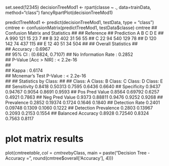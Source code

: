 set.seed(12345)
decisionTreeMod1 <- rpart(classe ~ ., data=trainData, method="class")
fancyRpartPlot(decisionTreeMod1)


predictTreeMod1 <- predict(decisionTreeMod1, testData, type = "class")
cmtree <- confusionMatrix(predictTreeMod1, testData$classe)
cmtree
## Confusion Matrix and Statistics
## 
##           Reference
## Prediction   A   B   C   D   E
##          A 990 121  15  23   7
##          B  32 402  31  56  55
##          C  22  94 540 129  78
##          D 120 142  74 437 115
##          E  12  40  51  34 504
## 
## Overall Statistics
##                                           
##                Accuracy : 0.6967          
##                  95% CI : (0.6824, 0.7107)
##     No Information Rate : 0.2852          
##     P-Value [Acc > NIR] : < 2.2e-16       
##                                           
##                   Kappa : 0.6174          
##  Mcnemar's Test P-Value : < 2.2e-16       
## 
## Statistics by Class:
## 
##                      Class: A Class: B Class: C Class: D Class: E
## Sensitivity            0.8418  0.50313   0.7595   0.6436   0.6640
## Specificity            0.9437  0.94767   0.9054   0.8691   0.9593
## Pos Pred Value         0.8564  0.69792   0.6257   0.4921   0.7863
## Neg Pred Value         0.9373  0.88811   0.9476   0.9252   0.9268
## Prevalence             0.2852  0.19374   0.1724   0.1646   0.1840
## Detection Rate         0.2401  0.09748   0.1309   0.1060   0.1222
## Detection Prevalence   0.2803  0.13967   0.2093   0.2153   0.1554
## Balanced Accuracy      0.8928  0.72540   0.8324   0.7563   0.8117


# plot matrix results
plot(cmtree$table, col = cmtree$byClass, 
     main = paste("Decision Tree - Accuracy =", round(cmtree$overall['Accuracy'], 4)))

